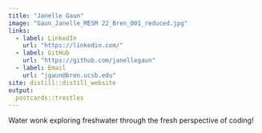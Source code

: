 ```yaml
---
title: "Janelle Gaun"
image: "Gaun_Janelle_MESM 22_Bren_001_reduced.jpg"
links:
  - label: LinkedIn
    url: "https://linkedin.com/"
  - label: GitHub
    url: "https://github.com/janellegaun"
  - label: Email
    url: "jgaun@bren.ucsb.edu"
site: distill::distill_website
output:
  postcards::trestles
---
```

 
 Water wonk exploring freshwater through the fresh perspective of coding!
